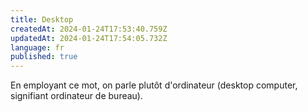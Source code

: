 ```yaml
---
title: Desktop
createdAt: 2024-01-24T17:53:40.759Z
updatedAt: 2024-01-24T17:54:05.732Z
language: fr
published: true
---
```


En employant ce mot, on parle plutôt d'ordinateur (desktop computer, signifiant ordinateur de bureau).
